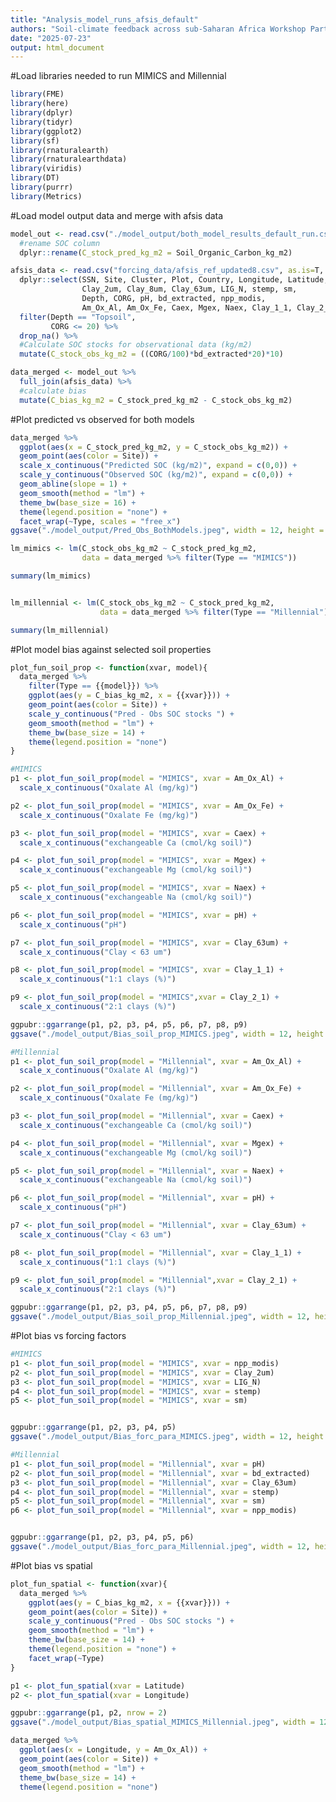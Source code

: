 ```yaml
---
title: "Analysis_model_runs_afsis_default"
authors: "Soil-climate feedback across sub-Saharan Africa Workshop Participants"
date: "2025-07-23"
output: html_document
---
```


#Load libraries needed to run MIMICS and Millennial
```r
library(FME)
library(here)
library(dplyr) 
library(tidyr)
library(ggplot2)
library(sf)
library(rnaturalearth)
library(rnaturalearthdata)
library(viridis)
library(DT)
library(purrr)
library(Metrics)
```

#Load model output data and merge with afsis data
```r
model_out <- read.csv("./model_output/both_model_results_default_run.csv", row.names = 1) %>%
  #rename SOC column
  dplyr::rename(C_stock_pred_kg_m2 = Soil_Organic_Carbon_kg_m2)

afsis_data <- read.csv("forcing_data/afsis_ref_updated8.csv", as.is=T, , row.names = 1) %>% 
  dplyr::select(SSN, Site, Cluster, Plot, Country, Longitude, Latitude,
                Clay_2um, Clay_8um, Clay_63um, LIG_N, stemp, sm,
                Depth, CORG, pH, bd_extracted, npp_modis,
                Am_Ox_Al, Am_Ox_Fe, Caex, Mgex, Naex, Clay_1_1, Clay_2_1, VegStructure) %>% 
  filter(Depth == "Topsoil",
         CORG <= 20) %>% 
  drop_na() %>% 
  #Calculate SOC stocks for observational data (kg/m2)
  mutate(C_stock_obs_kg_m2 = ((CORG/100)*bd_extracted*20)*10)

data_merged <- model_out %>% 
  full_join(afsis_data) %>% 
  #calculate bias
  mutate(C_bias_kg_m2 = C_stock_pred_kg_m2 - C_stock_obs_kg_m2)

```

#Plot predicted vs observed for both models
```r
data_merged %>%
  ggplot(aes(x = C_stock_pred_kg_m2, y = C_stock_obs_kg_m2)) +
  geom_point(aes(color = Site)) +
  scale_x_continuous("Predicted SOC (kg/m2)", expand = c(0,0)) +
  scale_y_continuous("Observed SOC (kg/m2)", expand = c(0,0)) +
  geom_abline(slope = 1) +
  geom_smooth(method = "lm") +
  theme_bw(base_size = 16) +
  theme(legend.position = "none") +
  facet_wrap(~Type, scales = "free_x")
ggsave("./model_output/Pred_Obs_BothModels.jpeg", width = 12, height = 6)

lm_mimics <- lm(C_stock_obs_kg_m2 ~ C_stock_pred_kg_m2, 
                data = data_merged %>% filter(Type == "MIMICS"))

summary(lm_mimics)


lm_millennial <- lm(C_stock_obs_kg_m2 ~ C_stock_pred_kg_m2, 
                    data = data_merged %>% filter(Type == "Millennial"))

summary(lm_millennial)

```

#Plot model bias against selected soil properties
```r
plot_fun_soil_prop <- function(xvar, model){
  data_merged %>% 
    filter(Type == {{model}}) %>% 
    ggplot(aes(y = C_bias_kg_m2, x = {{xvar}})) +
    geom_point(aes(color = Site)) +
    scale_y_continuous("Pred - Obs SOC stocks ") +
    geom_smooth(method = "lm") +
    theme_bw(base_size = 14) +
    theme(legend.position = "none")
}

#MIMICS
p1 <- plot_fun_soil_prop(model = "MIMICS", xvar = Am_Ox_Al) +
  scale_x_continuous("Oxalate Al (mg/kg)")

p2 <- plot_fun_soil_prop(model = "MIMICS", xvar = Am_Ox_Fe) +
  scale_x_continuous("Oxalate Fe (mg/kg)")

p3 <- plot_fun_soil_prop(model = "MIMICS", xvar = Caex) +
  scale_x_continuous("exchangeable Ca (cmol/kg soil)")

p4 <- plot_fun_soil_prop(model = "MIMICS", xvar = Mgex) +
  scale_x_continuous("exchangeable Mg (cmol/kg soil)")

p5 <- plot_fun_soil_prop(model = "MIMICS", xvar = Naex) +
  scale_x_continuous("exchangeable Na (cmol/kg soil)")

p6 <- plot_fun_soil_prop(model = "MIMICS", xvar = pH) +
  scale_x_continuous("pH")

p7 <- plot_fun_soil_prop(model = "MIMICS", xvar = Clay_63um) +
  scale_x_continuous("Clay < 63 um")

p8 <- plot_fun_soil_prop(model = "MIMICS", xvar = Clay_1_1) +
  scale_x_continuous("1:1 clays (%)")

p9 <- plot_fun_soil_prop(model = "MIMICS",xvar = Clay_2_1) +
  scale_x_continuous("2:1 clays (%)")

ggpubr::ggarrange(p1, p2, p3, p4, p5, p6, p7, p8, p9)
ggsave("./model_output/Bias_soil_prop_MIMICS.jpeg", width = 12, height = 8)

#Millennial
p1 <- plot_fun_soil_prop(model = "Millennial", xvar = Am_Ox_Al) +
  scale_x_continuous("Oxalate Al (mg/kg)")

p2 <- plot_fun_soil_prop(model = "Millennial", xvar = Am_Ox_Fe) +
  scale_x_continuous("Oxalate Fe (mg/kg)")

p3 <- plot_fun_soil_prop(model = "Millennial", xvar = Caex) +
  scale_x_continuous("exchangeable Ca (cmol/kg soil)")

p4 <- plot_fun_soil_prop(model = "Millennial", xvar = Mgex) +
  scale_x_continuous("exchangeable Mg (cmol/kg soil)")

p5 <- plot_fun_soil_prop(model = "Millennial", xvar = Naex) +
  scale_x_continuous("exchangeable Na (cmol/kg soil)")

p6 <- plot_fun_soil_prop(model = "Millennial", xvar = pH) +
  scale_x_continuous("pH")

p7 <- plot_fun_soil_prop(model = "Millennial", xvar = Clay_63um) +
  scale_x_continuous("Clay < 63 um")

p8 <- plot_fun_soil_prop(model = "Millennial", xvar = Clay_1_1) +
  scale_x_continuous("1:1 clays (%)")

p9 <- plot_fun_soil_prop(model = "Millennial",xvar = Clay_2_1) +
  scale_x_continuous("2:1 clays (%)")

ggpubr::ggarrange(p1, p2, p3, p4, p5, p6, p7, p8, p9)
ggsave("./model_output/Bias_soil_prop_Millennial.jpeg", width = 12, height = 8)
```

#Plot bias vs forcing factors
```r
#MIMICS
p1 <- plot_fun_soil_prop(model = "MIMICS", xvar = npp_modis)
p2 <- plot_fun_soil_prop(model = "MIMICS", xvar = Clay_2um)
p3 <- plot_fun_soil_prop(model = "MIMICS", xvar = LIG_N)
p4 <- plot_fun_soil_prop(model = "MIMICS", xvar = stemp)
p5 <- plot_fun_soil_prop(model = "MIMICS", xvar = sm)


ggpubr::ggarrange(p1, p2, p3, p4, p5)
ggsave("./model_output/Bias_forc_para_MIMICS.jpeg", width = 12, height = 8)

#Millennial
p1 <- plot_fun_soil_prop(model = "Millennial", xvar = pH)
p2 <- plot_fun_soil_prop(model = "Millennial", xvar = bd_extracted)
p3 <- plot_fun_soil_prop(model = "Millennial", xvar = Clay_63um)
p4 <- plot_fun_soil_prop(model = "Millennial", xvar = stemp)
p5 <- plot_fun_soil_prop(model = "Millennial", xvar = sm)
p6 <- plot_fun_soil_prop(model = "Millennial", xvar = npp_modis)


ggpubr::ggarrange(p1, p2, p3, p4, p5, p6)
ggsave("./model_output/Bias_forc_para_Millennial.jpeg", width = 12, height = 8)
```

#Plot bias vs spatial
```r

plot_fun_spatial <- function(xvar){
  data_merged %>% 
    ggplot(aes(y = C_bias_kg_m2, x = {{xvar}})) +
    geom_point(aes(color = Site)) +
    scale_y_continuous("Pred - Obs SOC stocks ") +
    geom_smooth(method = "lm") +
    theme_bw(base_size = 14) +
    theme(legend.position = "none") +
    facet_wrap(~Type)
}

p1 <- plot_fun_spatial(xvar = Latitude)
p2 <- plot_fun_spatial(xvar = Longitude)

ggpubr::ggarrange(p1, p2, nrow = 2)
ggsave("./model_output/Bias_spatial_MIMICS_Millennial.jpeg", width = 12, height = 10)

data_merged %>% 
  ggplot(aes(x = Longitude, y = Am_Ox_Al)) +
  geom_point(aes(color = Site)) +
  geom_smooth(method = "lm") +
  theme_bw(base_size = 14) +
  theme(legend.position = "none")

```